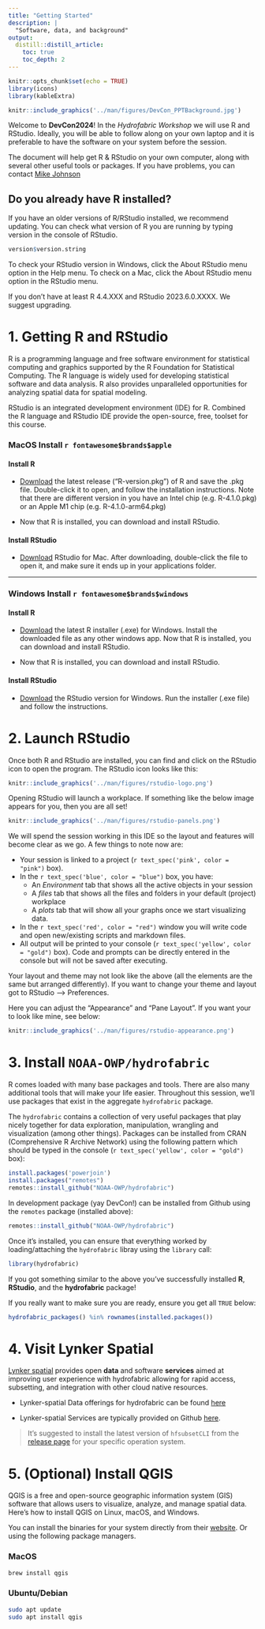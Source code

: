 ```yaml
---
title: "Getting Started"
description: |
  "Software, data, and background"
output:
  distill::distill_article:
    toc: true
    toc_depth: 2
---
```


```r
knitr::opts_chunk$set(echo = TRUE)
library(icons)
library(kableExtra)
```

```r
knitr::include_graphics('../man/figures/DevCon_PPTBackground.jpg')
```

Welcome to **DevCon2024**! In the _Hydrofabric Workshop_ we will use R and RStudio. Ideally, you will be able to follow along on your own laptop and it is preferable to have the software on your system before the session.

The document will help get R & RStudio on your own computer, along with several other useful tools or packages. If you have problems, you can contact <a href = "mailto:jjohnson@lynker.com?subject=DevCon 2024 Install help"> Mike Johnson </a>

## Do you already have R installed?

If you have an older versions of R/RStudio installed, we recommend updating. You can check what version of R you are running by typing version in the console of RStudio.

```r
version$version.string
```

To check your RStudio version in Windows, click the About RStudio menu option in the Help menu. To check on a Mac, click the About RStudio menu option in the RStudio menu. 

If you don’t have at least R 4.4.XXX and RStudio 2023.6.0.XXXX. We suggest upgrading.

# 1. Getting R and RStudio

R is a programming language and free software environment for statistical computing and graphics supported by the R Foundation for Statistical Computing. The R language is widely used for developing statistical software and data analysis. R also provides unparalleled opportunities for analyzing spatial data for spatial modeling.

RStudio is an integrated development environment (IDE) for R.  Combined the R language and RStudio IDE provide the open-source, free, toolset for this course.

### MacOS Install `r fontawesome$brands$apple`

#### Install R

- [Download](https://cran.r-project.org/bin/macosx/) the latest release (“R-version.pkg”) of R and save the .pkg file. Double-click it to open, and follow the installation instructions. Note that there are different version in you have an Intel chip (e.g. R-4.1.0.pkg) or an Apple M1 chip (e.g. R-4.1.0-arm64.pkg)

- Now that R is installed, you can download and install RStudio.

#### Install RStudio

- [Download](https://rstudio.com/products/rstudio/download/#download) RStudio for Mac. After downloading, double-click the file to open it, and make sure it ends up in your applications folder.

***

### Windows Install `r fontawesome$brands$windows`

#### Install R

- [Download](https://cran.r-project.org/bin/windows/base/) the latest R installer (.exe) for Windows. Install the downloaded file as any other windows app. Now that R is installed, you can download and install RStudio.

- Now that R is installed, you can download and install RStudio.

#### Install RStudio

- [Download](https://rstudio.com/products/rstudio/download/#download) the RStudio version for Windows. Run the installer (.exe file) and follow the instructions.

# 2. Launch RStudio

Once both R and RStudio are installed, you can find and click on the RStudio icon to open the program. The RStudio icon looks like this:

```r
knitr::include_graphics('../man/figures/rstudio-logo.png')
```

Opening RStudio will launch a workplace. If something like the below image appears for you, then you are all set! 

```r
knitr::include_graphics('../man/figures/rstudio-panels.png')
```


We will spend the session working in this IDE so the layout and features will become clear as we go. A few things to note now are:

 - Your session is linked to a project (`r text_spec('pink', color = "pink")` box).  
 - In the `r text_spec('blue', color = "blue")` box, you have:
    - An *Environment* tab that shows all the active objects in your session
    - A *files* tab that shows all the files and folders in your default (project) workplace
    - A *plots* tab that will show all your graphs once we start visualizing data. 
  - In the `r text_spec('red', color = "red")` window you will write code and open new/existing scripts and markdown files.
  - All output will be printed to your console (`r text_spec('yellow', color = "gold")` box). Code and prompts can be directly entered in the console but will not be saved after executing. 
  
Your layout and theme may not look like the above (all the elements are the same but arranged differently). If you want to change your theme and layout got to RStudio --> Preferences.

Here you can adjust the "Appearance" and "Pane Layout". If you want your to look like mine, see below:


```r
knitr::include_graphics('../man/figures/rstudio-appearance.png')
```


# 3. Install `NOAA-OWP/hydrofabric`

R comes loaded with many base packages and tools. There are also many additional tools that will make your life easier. Throughout this session, we’ll use packages that exist in the aggregate `hydrofabric` package.

The `hydrofabric` contains a collection of very useful packages that play nicely together for data exploration, manipulation, wrangling and visualization (among other things). Packages can be installed from CRAN (Comprehensive R Archive Network) using the following pattern which should be typed in the console (`r text_spec('yellow', color = "gold")` box):

```r
install.packages('powerjoin')
install.packages("remotes") 
remotes::install_github("NOAA-OWP/hydrofabric")
```

In development package (yay DevCon!) can be installed from Github using the `remotes` package (installed above):

```r
remotes::install_github("NOAA-OWP/hydrofabric")
```

Once it’s installed, you can ensure that everything worked by loading/attaching the `hydrofabric` libray using the `library` call:

```r
library(hydrofabric)
```

If you got something similar to the above you’ve successfully installed **R**, **RStudio**, and the **hydrofabric** package!


If you really want to make sure you are ready, ensure you get all `TRUE` below: 

```r
hydrofabric_packages() %in% rownames(installed.packages()) 
```

# 4. Visit Lynker Spatial

[Lynker spatial](https://www.lynker-spatial.com/) provides open **data** and software **services** aimed at improving user experience with hydrofabric allowing for rapid access, subsetting, and integration with other cloud native resources.

* Lynker-spatial Data offerings for hydrofabric can be found [here](https://www.lynker-spatial.com/data?path=hydrofabric%2F)

* Lynker-spatial Services are typically provided on Github [here](https://github.com/lynker-spatial).

> It's suggested to install the latest version of `hfsubsetCLI` from the [release page](https://github.com/lynker-spatial/hfsubsetCLI/releases/) for your specific operation system.

# 5. (Optional) Install QGIS

QGIS is a free and open-source geographic information system (GIS) software that allows users to visualize, analyze, and manage spatial data. Here's how to install QGIS on Linux, macOS, and Windows.

You can install the binaries for your system directly from their [website](https://qgis.org/en/site/forusers/download.html). Or using the following package managers.

### MacOS

```bash
brew install qgis
```
 
### Ubuntu/Debian

```bash
sudo apt update
sudo apt install qgis
```






